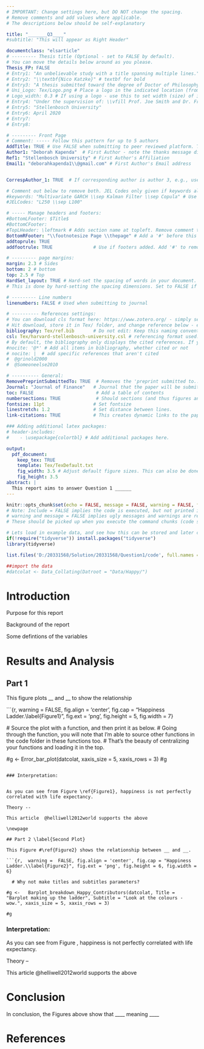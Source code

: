 ```yaml
---
# IMPORTANT: Change settings here, but DO NOT change the spacing.
# Remove comments and add values where applicable.
# The descriptions below should be self-explanatory

title: "_______Q3____"
#subtitle: "This will appear as Right Header"

documentclass: "elsarticle"
# --------- Thesis title (Optional - set to FALSE by default).
# You can move the details below around as you please.
Thesis_FP: FALSE
# Entry1: "An unbelievable study with a title spanning multiple lines."
# Entry2: "\\textbf{Nico Katzke}" # textbf for bold
# Entry3: "A thesis submitted toward the degree of Doctor of Philosophy"
# Uni_Logo: Tex/Logo.png # Place a logo in the indicated location (from your root, e.g. defaults to ~/Tex/Logo.png) and uncomment this line. Leave uncommented for no image
# Logo_width: 0.3 # If using a logo - use this to set width (size) of image
# Entry4: "Under the supervision of: \\vfill Prof. Joe Smith and Dr. Frank Smith"
# Entry5: "Stellenbosch University"
# Entry6: April 2020
# Entry7:
# Entry8:

# --------- Front Page
# Comment: ----- Follow this pattern for up to 5 authors
AddTitle: TRUE # Use FALSE when submitting to peer reviewed platform. This will remove author names.
Author1: "Deborah Kapenda"  # First Author - note the thanks message displayed as an italic footnote of first page.
Ref1: "Stellenbosch University" # First Author's Affiliation
Email1: "deborahkapenda1\\@gmail.com" # First Author's Email address


CorrespAuthor_1: TRUE  # If corresponding author is author 3, e.g., use CorrespAuthor_3: TRUE

# Comment out below to remove both. JEL Codes only given if keywords also given.
#keywords: "Multivariate GARCH \\sep Kalman Filter \\sep Copula" # Use \\sep to separate
#JELCodes: "L250 \\sep L100"

# ----- Manage headers and footers:
#BottomLFooter: $Title$
#BottomCFooter:
#TopLHeader: \leftmark # Adds section name at topleft. Remove comment to add it.
BottomRFooter: "\\footnotesize Page \\thepage" # Add a '#' before this line to remove footer.
addtoprule: TRUE
addfootrule: TRUE               # Use if footers added. Add '#' to remove line.

# --------- page margins:
margin: 2.3 # Sides
bottom: 2 # bottom
top: 2.5 # Top
HardSet_layout: TRUE # Hard-set the spacing of words in your document. This will stop LaTeX squashing text to fit on pages, e.g.
# This is done by hard-setting the spacing dimensions. Set to FALSE if you want LaTeX to optimize this for your paper.

# --------- Line numbers
linenumbers: FALSE # Used when submitting to journal

# ---------- References settings:
# You can download cls format here: https://www.zotero.org/ - simply search for your institution. You can also edit and save cls formats here: https://editor.citationstyles.org/about/
# Hit download, store it in Tex/ folder, and change reference below - easy.
bibliography: Tex/ref.bib       # Do not edit: Keep this naming convention and location.
csl: Tex/harvard-stellenbosch-university.csl # referencing format used.
# By default, the bibliography only displays the cited references. If you want to change this, you can comment out one of the following:
#nocite: '@*' # Add all items in bibliography, whether cited or not
# nocite: |  # add specific references that aren't cited
#  @grinold2000
#  @Someoneelse2010

# ---------- General:
RemovePreprintSubmittedTo: TRUE  # Removes the 'preprint submitted to...' at bottom of titlepage
Journal: "Journal of Finance"   # Journal that the paper will be submitting to, if RemovePreprintSubmittedTo is set to TRUE.
toc: FALSE                       # Add a table of contents
numbersections: TRUE             # Should sections (and thus figures and tables) be numbered?
fontsize: 11pt                  # Set fontsize
linestretch: 1.2                # Set distance between lines.
link-citations: TRUE            # This creates dynamic links to the papers in reference list.

### Adding additional latex packages:
# header-includes:
#    - \usepackage{colortbl} # Add additional packages here.

output:
  pdf_document:
    keep_tex: TRUE
    template: Tex/TexDefault.txt
    fig_width: 3.5 # Adjust default figure sizes. This can also be done in the chunks of the text.
    fig_height: 3.5
abstract: |
  This report aims to answer Question 1 ______
---
```


<!-- First: Set your default preferences for chunk options: -->

<!-- If you want a chunk's code to be printed, set echo = TRUE. message = FALSE stops R printing ugly package loading details in your final paper too. I also suggest setting warning = FALSE and checking for warnings in R, else you might find ugly warnings in your paper. -->

```r
knitr::opts_chunk$set(echo = FALSE, message = FALSE, warning = FALSE, fig.width = 6, fig.height = 5, fig.pos="H", fig.pos = 'H')
# Note: Include = FALSE implies the code is executed, but not printed in your pdf.
# warning and message = FALSE implies ugly messages and warnings are removed from your pdf.
# These should be picked up when you execute the command chunks (code sections below) in your rmd, not printed in your paper!

# Lets load in example data, and see how this can be stored and later called from your 'data' folder.
if(!require("tidyverse")) install.packages("tidyverse")
library(tidyverse)

list.files('D:/20331568/Solution/20331568/Question1/code', full.names = T, recursive = T) %>% as.list() %>% walk(~source(.))

##import the data 
#datcolat <- Data_Collating(Datroot = "Data/Happy/")


```


<!-- ############################## -->
<!-- # Start Writing here: -->
<!-- ############################## -->

# Introduction \label{Introduction}

Purpose for this report 

Background of the report 

Some defintions of the variables 

# Results and Analysis \label{Results}

## Part 1  \label{First Plot}

This figure plots __ and __ to show the relationship 

```{r,  warning =  FALSE, fig.align = 'center', fig.cap = "Happiness Ladder.\\label{Figure1}", fig.ext = 'png', fig.height = 5, fig.width = 7}

  # Source the plot with a function, and then print it as below.
    # Going through the function, you will note that I'm able to source other functions in the code folder in these functions too.
# That's the beauty of centralizing your functions and loading it in the top.

#g <- Error_bar_plot(datcolat, xaxis_size = 5, xaxis_rows = 3)
    #g

```

### Interpretation:


As you can see from Figure \ref{Figure1}, happiness is not perfectly correlated with life expectancy. 

Theory --

This article  @helliwell2012world supports the above

\newpage

## Part 2 \label{Second Plot}

This Figure #\ref{Figure2} shows the relationship between __ and __. 

```{r,  warning =  FALSE, fig.align = 'center', fig.cap = "Happiness Ladder.\\label{Figure2}", fig.ext = 'png', fig.height = 6, fig.width = 6}

  # Why not make titles and subtitles parameters?

#g <-   Barplot_breakdown_Happy_Contributors(datcolat, Title = "Barplot making up the ladder", Subtitle = "Look at the colours - wow.", xaxis_size = 5, xaxis_rows = 3)
    
#g

```

### Interpretation:


As you can see from Figure \ref{Figure2}, happiness is not perfectly correlated with life expectancy. 

Theory --

This article  @helliwell2012world supports the above


\newpage
# Conclusion \label{conclusion}

In conclusion, the Figures above show that ____ meaning ____


\newpage

# References {-}

<div id="ref"></div>
